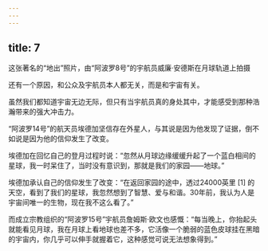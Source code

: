```yaml
---
---
---
```

title: 7
---



这张著名的“地出”照片，由“阿波罗8号”的宇航员威廉·安德斯在月球轨道上拍摄



还有一个原因，和公众及宇航员本人都无关，而是和宇宙有关。

虽然我们都知道宇宙无边无际，但只有当宇航员真的身处其中，才能感受到那种浩瀚带来的强大冲击力。

“阿波罗14号”的航天员埃德加坚信存在外星人，与其说是因为他发现了证据，倒不如说是因为他的信仰发生了改变。

埃德加在回忆自己的登月过程时说：“忽然从月球边缘缓缓升起了一个蓝白相间的星球，我一时呆住了，当时没有意识到，那就是我们的家园——地球。”

埃德加承认自己的信仰发生了改变：“在返回家园的途中，透过24000英里 [1] 的天空，看到了我们的星球，我忽然想到了智慧、爱与和谐。30年前，我认为人是宇宙间唯一的生物，现在我不这么看了。”

而成立宗教组织的“阿波罗15号”宇航员詹姆斯·欧文也感慨：“每当晚上，你抬起头就能看见月球，我在月球上看地球也差不多，它活像一个脆弱的蓝色皮球挂在黑暗的宇宙内，你几乎可以伸手就握着它，这种感觉可说无法想象得到。”